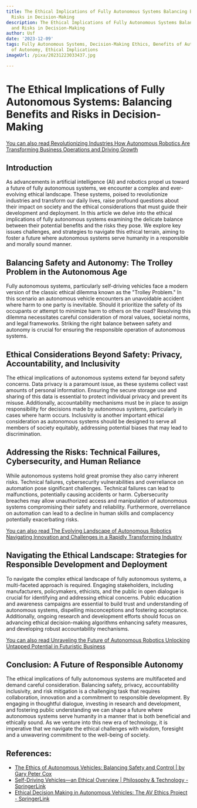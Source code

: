 ```yaml
---
title: The Ethical Implications of Fully Autonomous Systems Balancing Benefits and
  Risks in Decision-Making
description: The Ethical Implications of Fully Autonomous Systems Balancing Benefits
  and Risks in Decision-Making
author: Usf
date: '2023-12-09'
tags: Fully Autonomous Systems, Decision-Making Ethics, Benefits of Autonomy, Risks
  of Autonomy, Ethical Implications
imageUrl: /pixa/20231223033437.jpg

---
```

# **The Ethical Implications of Fully Autonomous Systems: Balancing Benefits and Risks in Decision-Making**

[You can also read Revolutionizing Industries How Autonomous Robotics Are  Transforming Business Operations and Driving Growth](Revolutionizing%20Industries%20How%20Autonomous%20Robotics%20Are%20Transforming%20Business%20Operations%20and%20Driving%20Growth)


## Introduction

As advancements in artificial intelligence (AI) and robotics propel us toward a future of fully autonomous systems, we encounter a complex and ever-evolving ethical landscape. These systems, poised to revolutionize industries and transform our daily lives, raise profound questions about their impact on society and the ethical considerations that must guide their development and  deployment. In this article we delve into the ethical implications of fully autonomous systems examining the delicate balance between their potential benefits and the risks they pose. We  explore key issues challenges, and strategies to navigate this  ethical terrain,  aiming to foster a future where autonomous systems serve humanity in a responsible and morally sound manner.

## Balancing  Safety and Autonomy: The Trolley Problem in the Autonomous  Age

Fully autonomous systems, particularly  self-driving vehicles face a modern version of the classic ethical dilemma known  as the  "Trolley Problem."  In this  scenario an  autonomous vehicle encounters an unavoidable accident where harm to one party is inevitable. Should it  prioritize  the safety of its occupants or attempt to minimize harm to others  on the road? Resolving this dilemma necessitates careful consideration of moral values, societal  norms, and legal frameworks. Striking  the right balance between  safety and autonomy is  crucial for ensuring the responsible  operation of  autonomous systems.

## Ethical Considerations Beyond Safety: Privacy,  Accountability, and Inclusivity

The ethical implications of  autonomous systems extend far beyond safety concerns. Data privacy is a  paramount  issue, as these systems collect vast amounts of personal information.  Ensuring the secure storage use and sharing of  this data is essential to protect individual privacy and prevent its misuse. Additionally, accountability mechanisms must be in place to assign responsibility for decisions made  by  autonomous  systems, particularly in cases where harm occurs. Inclusivity is another important ethical consideration as autonomous systems should be designed to serve all members  of society equitably, addressing potential biases that may lead to discrimination.

## Addressing the Risks: Technical Failures,  Cybersecurity,  and Human  Reliance

While autonomous systems hold great promise they also carry inherent risks. Technical failures, cybersecurity vulnerabilities and  overreliance on automation pose significant challenges. Technical  failures can lead  to  malfunctions,  potentially causing accidents or harm. Cybersecurity breaches may allow unauthorized access and manipulation of autonomous systems compromising their safety and reliability. Furthermore, overreliance on automation can lead to a decline in human skills and  complacency potentially exacerbating risks.

[You can also read The Evolving Landscape of Autonomous Robotics  Navigating Innovation and Challenges in a Rapidly Transforming Industry](The%20Evolving%20Landscape%20of%20Autonomous%20Robotics%20Navigating%20Innovation%20and%20Challenges%20in%20a%20Rapidly%20Transforming%20Industry)


## Navigating the Ethical Landscape: Strategies for Responsible Development and Deployment

To  navigate the complex ethical landscape of  fully  autonomous systems, a multi-faceted approach is required. Engaging stakeholders, including manufacturers, policymakers, ethicists, and the public in open dialogue is crucial for identifying and addressing ethical  concerns. Public education and awareness  campaigns are essential to  build trust and understanding of autonomous systems, dispelling misconceptions and fostering acceptance. Additionally, ongoing research and development  efforts should focus on advancing ethical decision-making algorithms enhancing safety measures, and developing  robust accountability mechanisms.

[You can also  read Unraveling the Future of  Autonomous Robotics Unlocking Untapped Potential in Futuristic Business](Unraveling%20the%20Future%20of%20Autonomous%20Robotics%20Unlocking%20Untapped%20Potential%20in%20Futuristic%20Business)


## Conclusion:  A Future of  Responsible  Autonomy

The ethical implications of fully autonomous systems are  multifaceted and  demand careful consideration. Balancing safety, privacy, accountability inclusivity, and risk mitigation is a challenging task  that requires collaboration, innovation and a commitment to responsible development. By engaging in thoughtful dialogue, investing in research and development, and fostering public  understanding we can shape a future where autonomous systems serve humanity in a manner  that is both beneficial and ethically sound. As we  venture into this new era of  technology, it is imperative  that we navigate the ethical challenges with wisdom, foresight and a unwavering commitment to the well-being of society.

## References:
- [The Ethics of Autonomous Vehicles: Balancing Safety and Control | by Gary Peter Cox](https://medium.com/@garypetercox/the-ethics-of-autonomous-vehicles-balancing-safety-and-control-5e8eec717d8d)
- [Self-Driving Vehicles—an Ethical Overview | Philosophy & Technology - SpringerLink](https://link.springer.com/article/10.1007/s13347-021-00464-5)
- [Ethical Decision Making in Autonomous Vehicles: The AV Ethics Project - SpringerLink](https://link.springer.com/article/10.1007/s11948-020-00272-8)
